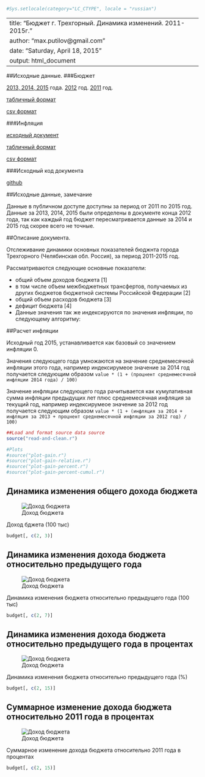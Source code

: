 ```r
#Sys.setlocale(category="LC_CTYPE", locale = "russian")
```

---
title: "Бюджет г. Трехгорный. Динамика изменений. 2011-2015г."
author: "max.putilov@gmail.com"
date: "Saturday, April 18, 2015"
output: html_document
---


##Исходные данные.
###Бюджет

[2013, 2014, 2015](http://admintrg.ru/city/budget.php) года. 
[2012](http://admintrg.ru/city/budget_2012.php) год.
[2011](http://admintrg.ru/city/budget_2011.php) год.

[табличный формат](https://docs.google.com/spreadsheets/d/1I8uIIRErRdgT-JmSbRNK66w1y-y2P5PahTEUQBPYqag/edit?usp=sharing)

[csv формат]()

###Инфляция

[исходный документ](https://www.statbureau.org/ru/russia/inflation-tables)

[табличный формат](https://docs.google.com/spreadsheets/d/1I8uIIRErRdgT-JmSbRNK66w1y-y2P5PahTEUQBPYqag/edit#gid=1417059804)

[csv формат]()

###Исходный код документа

[github](https://github.com/baio/trg-budget)

##Исходные данные, замечание

Данные в публичном доступе доступны за период от 2011 по 2015 год. Данные за 2013, 2014, 2015 были определены в документе конца 2012 года, так как каждый год бюджет пересматривается данные за 2014 и 2015 год скорее всего не точные.

##Описание документа.

Отслеживание динамики основных показателей бюджнта города Трехгорного (Челябинская обл. Россия), за период 2011-2015 год.

Рассматриваются следующие основные показатели:

+ общий объем доходов бюджета [1]
+ в том числе объем межбюджетных трансфертов, получаемых из других бюджетов бюджетной системы Российской Федерации [2]
+ общий объем расходов бюджета [3]
+ дефицит бюджета [4]
+ Данные значения так же индексируются по значения инфляции, по следующему алгоритму:

##Расчет инфляции

Исходный год 2015, устанавливается как базовый со значением инфляции 0.

Значения следующего года умножаются на значение среднемесячной инфляции этого года, например индексирумеое значение за 2014 год получается следующим образом `value * (1 + (процнент среднемесячной инфляции 2014 года) / 100)`

Значение инфляции следующего года рачитывается как кумулативная сумма инфляции предыдущих лет плюс среднемесячная инфляция за текущий год, например индексирумеое значение за 2012 год получается следующим образом `value * (1 + (инфляция за 2014 + инфляция за 2013 + процнент среднемесячной инфляции за 2012 год) / 100)`



```r

##Load and format source data source
source("read-and-clean.r")

#Plots
#source("plot-gain.r")
#source("plot-gain-relative.r")
#source("plot-gain-percent.r")
#source("plot-gain-percent-cumul.r")

```

## Динамика изменения общего дохода бюджета 

![Доход бюджета](plots/plot-gain.png)

Доход бджета (100 тыс)

``` r

budget[, c(2, 3)]

```

## Динамика изменения дохода бюджета относительно предыдущего года

![Доход бюджета](plots/plot-relative-gain.png)

Динамика изменения бюджета относительно предыдущего года (100 тыс)

``` r

budget[, c(2, 7)]

```

## Динамика изменения дохода бюджета относительно предыдущего года в процентах

![Доход бюджета](plots/plot-gain-percent.png)

Динамика изменения бюджета относительно предыдущего года (%)

``` r

budget[, c(2, 15)]

```


## Суммарное изменение дохода бюджета относительно 2011 года в процентах

![Доход бюджета](plots/plot-gain-percent-cumul.png)

Суммарное изменение дохода бюджета относительно 2011 года в процентах

``` r

budget[, c(2, 15)]

```
